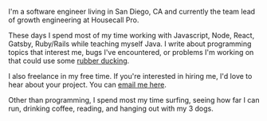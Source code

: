 I'm a software engineer living in San Diego, CA and currently the team lead of growth engineering at Housecall Pro.

These days I spend most of my time working with Javascript, Node, React, Gatsby, Ruby/Rails while teaching myself Java. I write about programming topics that interest me, bugs I've encountered, or problems I'm working on that could use some [rubber ducking](https://en.wikipedia.org/wiki/Rubber_duck_debugging).

I also freelance in my free time. If you're interested in hiring me, I'd love to hear about your project. You can [email me here](mailto:abo46n2@gmail.com).

Other than programming, I spend most my time surfing, seeing how far I can run, drinking coffee, reading, and hanging out with my 3 dogs.

